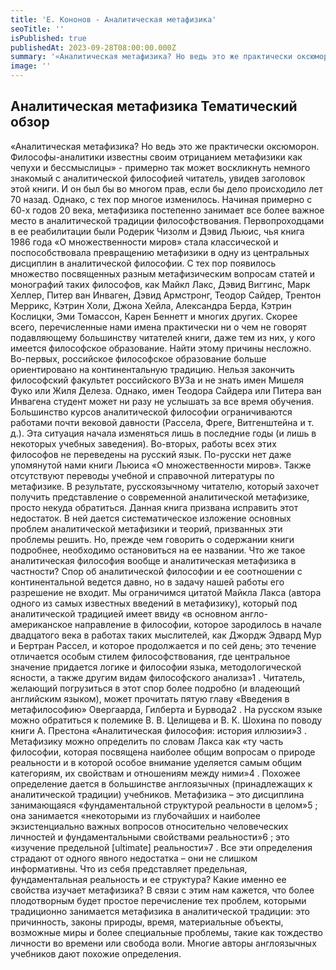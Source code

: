 ```yaml
---
title: 'Е. Кононов - Аналитическая метафизика'
seoTitle: ''
isPublished: true
publishedAt: 2023-09-28T08:00:00.000Z
summary: '«Аналитическая метафизика? Но ведь это же практически оксюморон. Философы-аналитики известны своим отрицанием метафизики как чепухи и бессмыслицы» - примерно так может воскликнуть немного знакомый с аналитической философией читатель, увидев заголовок этой книги.'
image: ''
---
```


## Аналитическая метафизика Тематический обзор

«Аналитическая метафизика? Но ведь это же практически оксюморон.
Философы-аналитики известны своим отрицанием метафизики как чепухи и бессмыслицы» - примерно так может воскликнуть
немного знакомый с аналитической философией читатель, увидев заголовок этой книги. И он был бы во многом прав, если бы дело происходило
лет 70 назад. Однако, с тех пор многое изменилось. Начиная примерно с 60-х годов 20 века, метафизика постепенно занимает все
более важное место в аналитической традиции философствования.
Первопроходцами в ее реабилитации были Родерик Чизолм и Дэвид
Льюис, чья книга 1986 года «О множественности миров» стала классической и поспособствовала превращению метафизики в одну из
центральных дисциплин в аналитической философии. С тех пор появилось множество посвященных разным метафизическим вопросам
статей и монографий таких философов, как Майкл Лакс, Дэвид Виггинс, Марк Хеллер, Питер ван Инваген, Дэвид Армстронг, Теодор
Сайдер, Трентон Меррикс, Кэтрин Холи, Джона Хейла, Александра
Берда, Кэтрин Кослицки, Эми Томассон, Карен Беннетт и многих
других. Скорее всего, перечисленные нами имена практически ни о
чем не говорят подавляющему большинству читателей книги, даже
тем из них, у кого имеется философское образование. Найти этому
причины несложно. Во-первых, российское философское образование больше ориентировано на континентальную традицию. Нельзя
закончить философский факультет российского ВУЗа и не знать имен
Мишеля Фуко или Жиля Делеза. Однако, имен Теодора Сайдера или
Питера ван Инвагена студент может ни разу не услышать за все время
обучения. Большинство курсов аналитической философии ограничиваются работами почти вековой давности (Рассела, Фреге, Витгенштейна и т. д.).
Эта ситуация начала изменяться лишь в последние годы (и лишь в некоторых учебных заведения). Во-вторых, работы
всех этих философов не переведены на русский язык. По-русски нет
даже упомянутой нами книги Льюиса «О множественности миров».
Также отсутствуют переводы учебной и справочной литературы по
метафизике. В результате, русскоязычному читателю, который захочет получить представление о современной аналитической метафизике, просто
некуда обратиться. Данная книга призвана исправить этот недостаток. В ней дается систематическое изложение основных проблем аналитической
метафизики и теорий, призванных эти проблемы решить. Но, прежде
чем говорить о содержании книги подробнее, необходимо остановиться на ее названии. Что же такое аналитическая философия вообще и
аналитическая метафизика в частности? Спор об аналитической философии и ее соотношении с континентальной ведется давно, но в задачу нашей
работы его разрешение не входит. Мы ограничимся цитатой Майкла Лакса (автора одного из самых известных введений в метафизику), который под
аналитической традицией имеет ввиду «в основном англо-американское направление в философии, которое зародилось в начале двадцатого века в
работах таких мыслителей, как Джордж Эдвард Мур и Бертран Рассел, и которое продолжается и по сей день; это течение отличается
особым стилем философствования, где центральное значение придается логике и философии языка, методологической ясности, а также
другим видам философского анализа»1
. Читатель, желающий погрузиться в этот спор более подробно (и владеющий английским языком), может прочитать пятую главу «Введения в метафилософию»
Овергаарда, Гилберта и Бурвода2
. На русском языке можно
обратиться к полемике В. В. Целищева и В. К. Шохина по поводу
книги А. Престона «Аналитическая философия: история иллюзии»3
.
Метафизику можно определить по словам Лакса как «ту часть
философии, которая посвящена наиболее общим вопросам о природе
реальности и в которой особое внимание уделяется самым общим категориям, их свойствам и отношениям между ними»4
. Похожее определение дается в большинстве англоязычных (принадлежащих к аналитической традиции) учебников. Метафизика – это дисциплина занимающаяся «фундаментальной структурой реальности в целом»5
;
она занимается «некоторыми из глубочайших и наиболее экзистенциально важных вопросов относительно человеческих личностей и фундаментальными свойствами реальности»6
; это «изучение предельной
[ultimate] реальности»7
. Все эти определения страдают от одного явного недостатка – они не слишком информативны. Что из себя представляет предельная, фундаментальная реальность и ее структура?
Какие именно ее свойства изучает метафизика? В связи с этим нам
кажется, что более плодотворным будет простое перечисление тех
проблем, которыми традиционно занимается метафизика в аналитической традиции: это причинность, законы природы, время, материальные объекты, возможные миры и более специальные проблемы,
такие как тождество личности во времени или свобода воли. Многие
авторы англоязычных учебников дают похожие определения.

